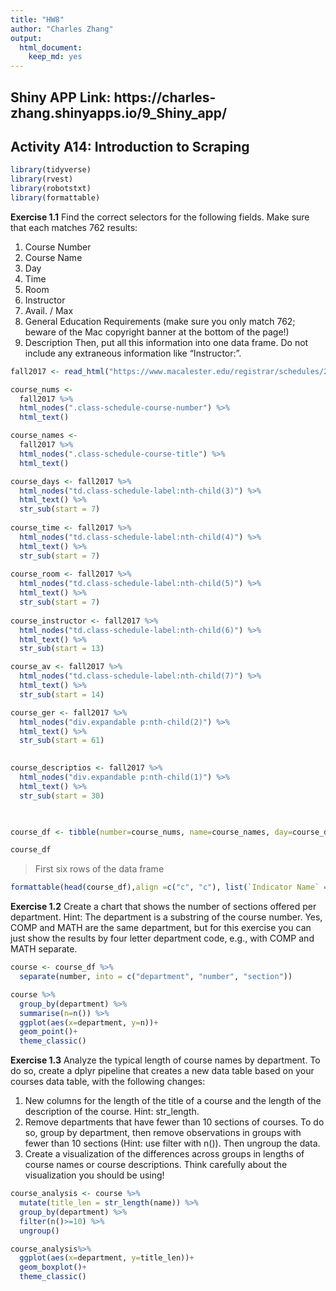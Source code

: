 ```yaml
---
title: "HW8"
author: "Charles Zhang"
output: 
  html_document:
    keep_md: yes
---
```


## Shiny APP Link: https://charles-zhang.shinyapps.io/9_Shiny_app/

## Activity A14: Introduction to Scraping

```r
library(tidyverse)
library(rvest) 
library(robotstxt) 
library(formattable)
```

**Exercise 1.1** Find the correct selectors for the following fields. Make sure that each matches 762 results:

1. Course Number
2. Course Name
3. Day
4. Time
5. Room
6. Instructor
7. Avail. / Max
8. General Education Requirements (make sure you only match 762; beware of the Mac copyright banner at the bottom of the page!)
9. Description
Then, put all this information into one data frame. Do not include any extraneous information like “Instructor:”.

```r
fall2017 <- read_html("https://www.macalester.edu/registrar/schedules/2017fall/class-schedule/#crs10008")

course_nums <- 
  fall2017 %>%
  html_nodes(".class-schedule-course-number") %>%
  html_text()

course_names <- 
  fall2017 %>%
  html_nodes(".class-schedule-course-title") %>%
  html_text()

course_days <- fall2017 %>%
  html_nodes("td.class-schedule-label:nth-child(3)") %>% 
  html_text() %>% 
  str_sub(start = 7)
  
course_time <- fall2017 %>% 
  html_nodes("td.class-schedule-label:nth-child(4)") %>%
  html_text() %>% 
  str_sub(start = 7)
  
course_room <- fall2017 %>% 
  html_nodes("td.class-schedule-label:nth-child(5)") %>%
  html_text() %>% 
  str_sub(start = 7)
  
course_instructor <- fall2017 %>% 
  html_nodes("td.class-schedule-label:nth-child(6)") %>%
  html_text() %>% 
  str_sub(start = 13)

course_av <- fall2017 %>% 
  html_nodes("td.class-schedule-label:nth-child(7)") %>%
  html_text() %>% 
  str_sub(start = 14)

course_ger <- fall2017 %>% 
  html_nodes("div.expandable p:nth-child(2)") %>%
  html_text() %>% 
  str_sub(start = 61)

  
course_descriptios <- fall2017 %>% 
  html_nodes("div.expandable p:nth-child(1)") %>%
  html_text() %>% 
  str_sub(start = 30)

  
```
```r
course_df <- tibble(number=course_nums, name=course_names, day=course_days, time=course_time, room=course_room, instructor=course_instructor, avil_max=course_av, general_education_requirement=course_ger, description=course_descriptios)

course_df
```

> First six rows of the data frame

```r
formattable(head(course_df),align =c("c", "c"), list(`Indicator Name` = formatter("span", style =~style(color = "black",font.weight = "bold"))))
```

**Exercise 1.2** Create a chart that shows the number of sections offered per department. Hint: The department is a substring of the course number. Yes, COMP and MATH are the same department, but for this exercise you can just show the results by four letter department code, e.g., with COMP and MATH separate.

```r
course <- course_df %>%  
  separate(number, into = c("department", "number", "section")) 

course %>% 
  group_by(department) %>% 
  summarise(n=n()) %>% 
  ggplot(aes(x=department, y=n))+
  geom_point()+
  theme_classic()
```


**Exercise 1.3** Analyze the typical length of course names by department. To do so, create a dplyr pipeline that creates a new data table based on your courses data table, with the following changes:

1. New columns for the length of the title of a course and the length of the description of the course. Hint: str_length.
2. Remove departments that have fewer than 10 sections of courses. To do so, group by department, then remove observations in groups with fewer than 10 sections (Hint: use filter with n()). Then ungroup the data.
3. Create a visualization of the differences across groups in lengths of course names or course descriptions. Think carefully about the visualization you should be using!

```r
course_analysis <- course %>% 
  mutate(title_len = str_length(name)) %>% 
  group_by(department) %>% 
  filter(n()>=10) %>% 
  ungroup() 

course_analysis%>% 
  ggplot(aes(x=department, y=title_len))+
  geom_boxplot()+
  theme_classic()
```






